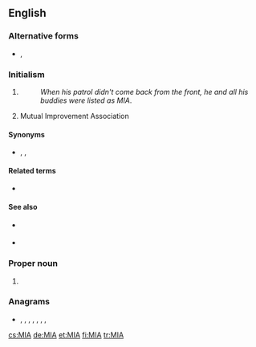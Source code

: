 {{also|mia|Mia|mía|mìa|Mía|miâ|mi'a}}
==English==

===Alternative forms===
* {{sense|missing in action}} {{l|en|M.I.A.}} , {{l|en|M. I. A.}}

===Initialism===
{{rfc-header|Initialism}}
{{head|en|initialism}}

# {{lb|en|military}} {{initialism of|lang=en|[[missing in action|Missing In Action]]}}
#: ''When his patrol didn't come back from the front, he and all his buddies were listed as MIA''.
# {{lb|en|Mormonism}} Mutual Improvement Association

====Synonyms====
* {{sense|Mutual Improvement Association}} {{l|en|Mutual}} , {{l|en|Young Woman's}} , {{l|en|Young Men's}}

====Related terms====
* {{sense|military}} {{l|en|KIA}}

====See also====
{{sense|Mutual Improvement Association}}
* {{qualifier|Young Women's}} {{pedia|lang=en|Young Women (organization)}} 
* {{qualifier|Young Men's}} {{pedia|lang=en|Young Men (organization)}} 

===Proper noun===
{{en-proper-noun}}

# {{lb|en|sports}} {{abbreviation of|lang=en|Miami}}

===Anagrams===
* {{l|en|AIM}}, {{l|en|aim}}, {{l|en|AMI}}, {{l|en|IAM}}, {{l|en|I'ma}}, {{l|en|Ima}}, {{l|en|MAI}}, {{l|en|Mai}}

[[cs:MIA]]
[[de:MIA]]
[[et:MIA]]
[[fi:MIA]]
[[tr:MIA]]